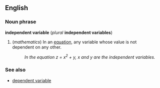 ==English==
===Noun phrase===
'''independent variable''' (''plural'' '''independent variables''')

#(''mathematics'') In an [[equation]], any variable whose value is not dependent on any other.
#:''In the equation z = x<sup>2</sup> + y, x and y are the independent variables.''

===See also===
*[[dependent variable]]